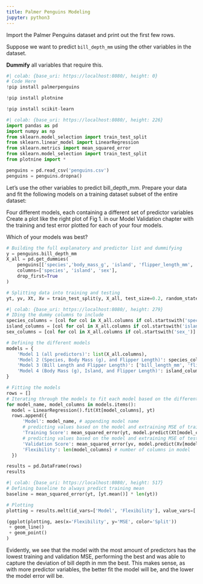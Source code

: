```yaml
---
title: Palmer Penguins Modeling
jupyter: python3
---
```



Import the Palmer Penguins dataset and print out the first few rows.

Suppose we want to predict `bill_depth_mm` using the other variables in the dataset.

**Dummify** all variables that require this.


```python
#| colab: {base_uri: https://localhost:8080/, height: 0}
# Code Here
!pip install palmerpenguins
```

```python
!pip install plotnine
```

```python
!pip install scikit-learn
```

```python
#| colab: {base_uri: https://localhost:8080/, height: 226}
import pandas as pd
import numpy as np
from sklearn.model_selection import train_test_split
from sklearn.linear_model import LinearRegression
from sklearn.metrics import mean_squared_error
from sklearn.model_selection import train_test_split
from plotnine import *

penguins = pd.read_csv('penguins.csv')
penguins = penguins.dropna()
```

Let's use the other variables to predict bill_depth_mm. Prepare your data and fit the following models on a training dataset subset of the entire dataset:

Four different models, each containing a different set of predictor variables
Create a plot like the right plot of Fig 1. in our Model Validation chapter with the training and test error plotted for each of your four models.

Which of your models was best?

```python
# Building the full explanatory and predictor list and dummifying
y = penguins.bill_depth_mm
X_all = pd.get_dummies(
    penguins[['species','body_mass_g', 'island', 'flipper_length_mm', 'bill_length_mm', 'sex', 'year']],
    columns=['species', 'island', 'sex'],
    drop_first=True
)

# Splitting data into training and testing
yt, yv, Xt, Xv = train_test_split(y, X_all, test_size=0.2, random_state=42)
```

```python
#| colab: {base_uri: https://localhost:8080/, height: 279}
# IDing the dummy columns to include
species_columns = [col for col in X_all.columns if col.startswith('species_')]
island_columns = [col for col in X_all.columns if col.startswith('island_')]
sex_columns = [col for col in X_all.columns if col.startswith('sex_')]

# Defining the different models
models = {
    'Model 1 (all predictors)': list(X_all.columns),
    'Model 2 (Species, Body Mass (g), and Flipper Length)': species_columns + ['body_mass_g', 'flipper_length_mm'],
    'Model 3 (Bill Length and Flipper Length)': ['bill_length_mm', 'flipper_length_mm'],
    'Model 4 (Body Mass (g), Island, and Flipper Length)': island_columns + ['body_mass_g', 'flipper_length_mm']
}

# Fitting the models
rows = []
# Iterating through the models to fit each model based on the different predictors
for model_name, model_columns in models.items():
  model = LinearRegression().fit(Xt[model_columns], yt)
  rows.append({
      'Model': model_name, # appending model name
      # predicting values based on the model and extraining MSE of training data
      'Training Score': mean_squared_error(yt, model.predict(Xt[model_columns])),
      # predicting values based on the model and extraining MSE of testing data
      'Validation Score': mean_squared_error(yv, model.predict(Xv[model_columns])),
      'Flexibility': len(model_columns) # number of columns in model
  })

results = pd.DataFrame(rows)
results
```

```python
#| colab: {base_uri: https://localhost:8080/, height: 517}
# Defining baseline to always predict training mean
baseline = mean_squared_error(yt, [yt.mean()] * len(yt))

# Plotting
plotting = results.melt(id_vars=['Model', 'Flexibility'], value_vars=['Training Score', 'Validation Score'], var_name='Split', value_name='MSE')

(ggplot(plotting, aes(x='Flexibility', y='MSE', color='Split'))
 + geom_line()
 + geom_point()
)
```

Evidently, we see that the model with the most amount of predictors has the lowest training and validation MSE, performing the best and was able to capture the deviation of bill depth in mm the best. This makes sense, as with more predictor variables, the better fit the model will be, and the lower the model error will be.


